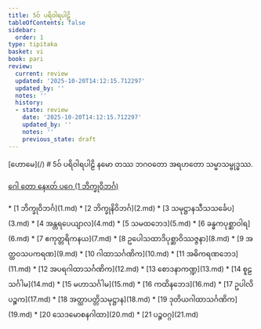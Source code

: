 ```yaml
---
title: 5ဝ် ပရိဝါရပါဠိ
tableOfContents: false
sidebar:
  order: 1
type: tipitaka
basket: vi
book: pari
review:
  current: review
  updated: '2025-10-20T14:12:15.712297'
  updated_by: ''
  notes: ''
  history:
  - state: review
    date: '2025-10-20T14:12:15.712297'
    updated_by: ''
    notes: ''
    previous_state: draft
---
```



<ReviewStatus review={frontmatter.review} showDetails={true} />

<HypothesisAnnotation frontmatter={frontmatter} />


<Paragraph type="center" book="pari">
[ဟောမေ](/)
</Paragraph>

<Paragraph type="center" book="pari">
# 5ဝ် ပရိဝါရပါဠိ
</Paragraph>

<Paragraph number="1" book="pari">
နမော တဿ ဘဂဝတော အရဟတော သမ္မာသမ္ဗုဒ္ဓဿ.

[ဂေါ တော နေxတ် ပဂေ (1 ဘိက္ခုဝိဘင်္ဂ)](1.md)



</Paragraph>

<TableOfContents book="pari" section="5">
* [1 ဘိက္ခုဝိဘင်္ဂ](1.md)
* [2 ဘိက္ခုနိဝိဘင်္ဂ](2.md)
* [3 သမုဋ္ဌာနသီသသင်္ခေပ](3.md)
* [4 အန္တရပေယျာလ](4.md)
* [5 သမထဘေဒ](5.md)
* [6 ခန္ဓကပုစ္ဆာဝါရ](6.md)
* [7 ဧကုတ္တရိကနယ](7.md)
* [8 ဥပေါသထာဒိပုစ္ဆာဝိဿဇ္ဇနာ](8.md)
* [9 အတ္ထဝသပကရဏ](9.md)
* [10 ဂါထာသင်္ဂဏိက](10.md)
* [11 အဓိကရဏဘေဒ](11.md)
* [12 အပရဂါထာသင်္ဂဏိက](12.md)
* [13 စောဒနာကဏ္ဍ](13.md)
* [14 စူဠသင်္ဂါမ](14.md)
* [15 မဟာသင်္ဂါမ](15.md)
* [16 ကထိနဘေဒ](16.md)
* [17 ဥပါလိပဉ္စက](17.md)
* [18 အတ္ထာပတ္တိသမုဋ္ဌာန](18.md)
* [19 ဒုတိယဂါထာသင်္ဂဏိက](19.md)
* [20 သေဒမောစနဂါထာ](20.md)
* [21 ပဉ္စဝဂ္ဂ](21.md)
</TableOfContents>